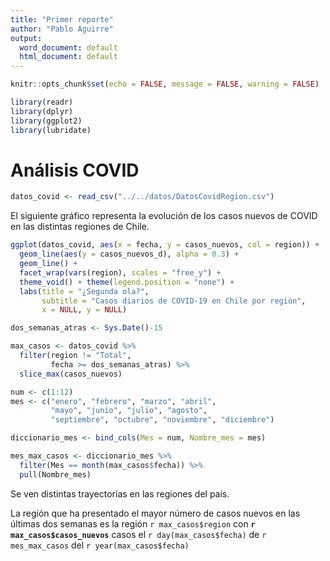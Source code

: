 ```yaml
---
title: "Primer reporte"
author: "Pablo Aguirre"
output:
  word_document: default
  html_document: default
---
```


```r
knitr::opts_chunk$set(echo = FALSE, message = FALSE, warning = FALSE)
```

```r
library(readr)
library(dplyr)
library(ggplot2)
library(lubridate)
```

# Análisis COVID

```r
datos_covid <- read_csv("../../datos/DatosCovidRegion.csv")
```

El siguiente gráfico representa la evolución de los casos nuevos de COVID en las distintas regiones de Chile.

```r
ggplot(datos_covid, aes(x = fecha, y = casos_nuevos, col = region)) +
  geom_line(aes(y = casos_nuevos_d), alpha = 0.3) +
  geom_line() +
  facet_wrap(vars(region), scales = "free_y") + 
  theme_void() + theme(legend.position = "none") +
  labs(title = "¿Segunda ola?", 
       subtitle = "Casos diarios de COVID-19 en Chile por región",
       x = NULL, y = NULL) 
```

```r
dos_semanas_atras <- Sys.Date()-15

max_casos <- datos_covid %>% 
  filter(region != "Total",
         fecha >= dos_semanas_atras) %>% 
  slice_max(casos_nuevos)

num <- c(1:12)
mes <- c("enero", "febrero", "marzo", "abril", 
         "mayo", "junio", "julio", "agosto", 
         "septiembre", "octubre", "noviembre", "diciembre")

diccionario_mes <- bind_cols(Mes = num, Nombre_mes = mes)

mes_max_casos <- diccionario_mes %>% 
  filter(Mes == month(max_casos$fecha)) %>% 
  pull(Nombre_mes)
```

Se ven distintas trayectorias en las regiones del país.

La región que ha presentado el mayor número de casos nuevos en las últimas dos semanas es 
la región `r max_casos$region` con **`r max_casos$casos_nuevos`** casos el 
`r day(max_casos$fecha)` de `r mes_max_casos` del `r year(max_casos$fecha)`